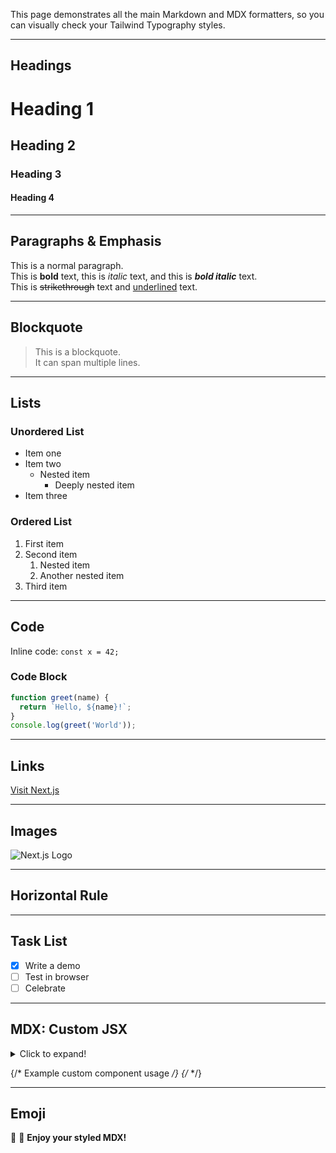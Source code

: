 This page demonstrates all the main Markdown and MDX formatters, so you can visually check your Tailwind Typography styles.

---

## Headings

# Heading 1

## Heading 2

### Heading 3

#### Heading 4

---

## Paragraphs & Emphasis

This is a normal paragraph.  
This is **bold** text, this is _italic_ text, and this is **_bold italic_** text.  
This is ~~strikethrough~~ text and <u>underlined</u> text.

---

## Blockquote

> This is a blockquote.  
> It can span multiple lines.

---

## Lists

### Unordered List

- Item one
- Item two
  - Nested item
    - Deeply nested item
- Item three

### Ordered List

1. First item
2. Second item
   1. Nested item
   2. Another nested item
3. Third item

---

## Code

Inline code: `const x = 42;`

### Code Block

```js
function greet(name) {
  return `Hello, ${name}!`;
}
console.log(greet('World'));
```

---

## Links

[Visit Next.js](https://nextjs.org)

---

## Images

![Next.js Logo](https://nextjs.org/favicon.ico)

---

## Horizontal Rule

---

## Task List

- [x] Write a demo
- [ ] Test in browser
- [ ] Celebrate

---

## MDX: Custom JSX

<details>
  <summary>Click to expand!</summary>
  <p>This is a details/summary block, which is rendered as HTML in MDX.</p>
</details>

{/* Example custom component usage */}
{/* <MyCustomComponent message="This is a custom MDX component!" /> */}

---

## Emoji

🎉 🚀 **Enjoy your styled MDX!**

